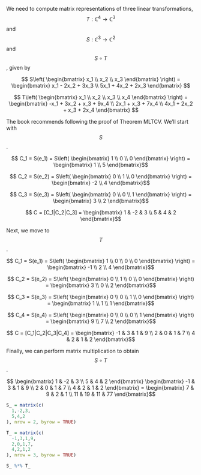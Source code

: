 We need to compute matrix representations of three linear transformations, $$T: \mathbb{C}^4 \rightarrow \mathbb{C}^3$$ and $$S: \mathbb{C}^3 \rightarrow \mathbb{C}^2$$ and $$S \circ T$$, given by

$$ S\left( \begin{bmatrix} x_1 \\ x_2 \\ x_3 \end{bmatrix} \right) = \begin{bmatrix} x_1 - 2x_2 + 3x_3 \\ 5x_1 + 4x_2 + 2x_3 \end{bmatrix} $$

$$ T\left( \begin{bmatrix} x_1 \\ x_2 \\ x_3 \\ x_4 \end{bmatrix} \right) = \begin{bmatrix} -x_1 + 3x_2 + x_3 + 9x_4 \\ 2x_1 + x_3 + 7x_4 \\ 4x_1 + 2x_2 + x_3 + 2x_4 \end{bmatrix} $$

The book recommends following the proof of Theorem MLTCV. We'll start with $$S$$.

$$ C_1 = S(e_1) = S\left( \begin{bmatrix} 1 \\ 0 \\ 0 \end{bmatrix} \right) = \begin{bmatrix} 1 \\ 5 \end{bmatrix}$$

$$ C_2 = S(e_2) = S\left( \begin{bmatrix} 0 \\ 1 \\ 0 \end{bmatrix} \right) = \begin{bmatrix} -2 \\ 4 \end{bmatrix}$$

$$ C_3 = S(e_3) = S\left( \begin{bmatrix} 0 \\ 0 \\ 1 \end{bmatrix} \right) = \begin{bmatrix} 3 \\ 2 \end{bmatrix}$$

$$ C = [C_1|C_2|C_3] = \begin{bmatrix} 1 & -2 & 3 \\ 5 & 4 & 2 \end{bmatrix}$$

Next, we move to $$T$$.

$$ C_1 = S(e_1) = S\left( \begin{bmatrix} 1 \\ 0 \\ 0 \\ 0 \end{bmatrix} \right) = \begin{bmatrix} -1 \\ 2 \\ 4 \end{bmatrix}$$

$$ C_2 = S(e_2) = S\left( \begin{bmatrix} 0 \\ 1 \\ 0 \\ 0 \end{bmatrix} \right) = \begin{bmatrix} 3 \\ 0 \\ 2 \end{bmatrix}$$

$$ C_3 = S(e_3) = S\left( \begin{bmatrix} 0 \\ 0 \\ 1 \\ 0 \end{bmatrix} \right) = \begin{bmatrix} 1 \\ 1 \\ 1 \end{bmatrix}$$

$$ C_4 = S(e_4) = S\left( \begin{bmatrix} 0 \\ 0 \\ 0 \\ 1 \end{bmatrix} \right) = \begin{bmatrix} 9 \\ 7 \\ 2 \end{bmatrix}$$

$$ C = [C_1|C_2|C_3|C_4] = \begin{bmatrix} -1 & 3 & 1 & 9 \\ 2 & 0 & 1 & 7 \\ 4 & 2 & 1 & 2 \end{bmatrix}$$

Finally, we can perform matrix multiplication to obtain $$S \circ T $$.

$$ \begin{bmatrix} 1 & -2 & 3 \\ 5 & 4 & 2 \end{bmatrix} \begin{bmatrix} -1 & 3 & 1 & 9 \\ 2 & 0 & 1 & 7 \\ 4 & 2 & 1 & 2 \end{bmatrix} = \begin{bmatrix} 7 & 9 & 2 & 1 \\ 11 & 19 & 11 & 77 \end{bmatrix}$$

```r
S_ = matrix(c(
  1,-2,3,
  5,4,2
), nrow = 2, byrow = TRUE)

T_ = matrix(c(
  -1,3,1,9,
  2,0,1,7,
  4,2,1,2
), nrow = 3, byrow = TRUE)

S_ %*% T_
```



